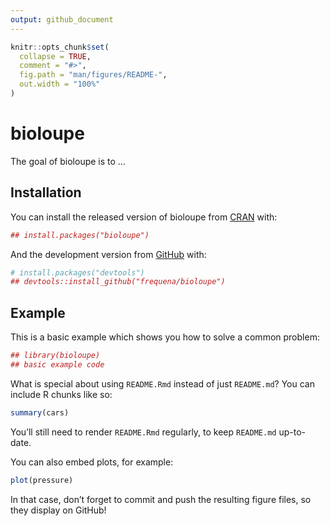 ```yaml
---
output: github_document
---
```


<!-- README.md is generated from README.Rmd. Please edit that file -->

```r
knitr::opts_chunk$set(
  collapse = TRUE,
  comment = "#>",
  fig.path = "man/figures/README-",
  out.width = "100%"
)
```

# bioloupe

<!-- badges: start -->
<!-- badges: end -->

The goal of bioloupe is to ...

## Installation

You can install the released version of bioloupe from [CRAN](https://CRAN.R-project.org) with:

``` r
## install.packages("bioloupe")
```

And the development version from [GitHub](https://github.com/) with:

``` r
# install.packages("devtools")
## devtools::install_github("frequena/bioloupe")
```
## Example

This is a basic example which shows you how to solve a common problem:

```r
## library(bioloupe)
## basic example code
```

What is special about using `README.Rmd` instead of just `README.md`? You can include R chunks like so:

```r
summary(cars)
```

You'll still need to render `README.Rmd` regularly, to keep `README.md` up-to-date.

You can also embed plots, for example:

```r
plot(pressure)
```

In that case, don't forget to commit and push the resulting figure files, so they display on GitHub!
